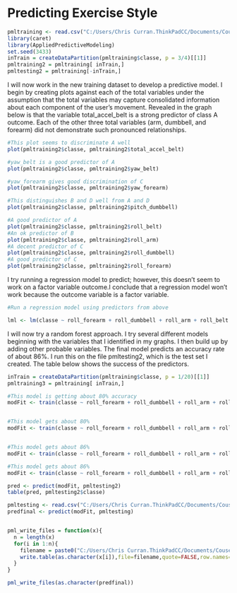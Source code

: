 Predicting Exercise Style
========================================================



```r
pmltraining <- read.csv("C:/Users/Chris Curran.ThinkPadCC/Documents/Cousera/MachineLearning/pml-training.csv", header = TRUE)
library(caret)
library(AppliedPredictiveModeling)
set.seed(3433)
inTrain = createDataPartition(pmltraining$classe, p = 3/4)[[1]]
pmltraining2 = pmltraining[ inTrain,]
pmltesting2 = pmltraining[-inTrain,]

```

I will now work in the new training dataset to develop a predictive model.  I begin by creating plots against each of the total variables under the assumption that the total variables may capture consolidated information about each component of the user's movement.  Revealed in the graph below is that the variable total_accel_belt is a strong predictor of class A outcome.  Each of the other three total variables (arm, dumbbell, and forearm) did not demonstrate such pronounced relationships.

```r
#This plot seems to discriminate A well
plot(pmltraining2$classe, pmltraining2$total_accel_belt)

```

```r
#yaw_belt is a good predictor of A
plot(pmltraining2$classe, pmltraining2$yaw_belt)
```

```r
#yaw_forearm gives good discrimination of C
plot(pmltraining2$classe, pmltraining2$yaw_forearm)

```


```r
#This distinguishes B and D well from A and D
plot(pmltraining2$classe, pmltraining2$pitch_dumbbell)

```


```r
#A good predictor of A
plot(pmltraining2$classe, pmltraining2$roll_belt)
#An ok predictor of B
plot(pmltraining2$classe, pmltraining2$roll_arm)
#A decent predictor of C
plot(pmltraining2$classe, pmltraining2$roll_dumbbell)
#A good predictor of C
plot(pmltraining2$classe, pmltraining2$roll_forearm)

```

I try running a regression model to predict; however, this doesn't seem to work on a factor variable outcome.I conclude that a regression model won't work because the outcome variable is a factor variable.
```r
#Run a regression model using predictors from above

lml <- lm(classe ~ roll_forearm + roll_dumbbell + roll_arm + roll_belt + pitch_dumbbell + yaw_forearm + yaw_belt + total_accel_belt, data = pmltraining)
```


I will now try a random forest approach.  I try several different models beginning with the variables that I identified in my graphs. I then build up by adding other probable variables.  The final model predicts an accuracy rate of about 86%.  I run this on the file pmltesting2, which is the test set I created.  The table below shows the success of the predictors.

```r
inTrain = createDataPartition(pmltraining$classe, p = 1/20)[[1]]
pmltraining3 = pmltraining[ inTrain,]

#This model is getting about 80% accuracy
modFit <- train(classe ~ roll_forearm + roll_dumbbell + roll_arm + roll_belt + pitch_dumbbell + yaw_forearm + yaw_belt + total_accel_belt, data = pmltraining3, method="rf", prox=TRUE, ntree= 100)


#This model gets about 80%
modFit <- train(classe ~ roll_forearm + roll_dumbbell + roll_arm + roll_belt + + pitch_forearm + pitch_arm + pitch_belt + pitch_dumbbell + yaw_forearm + yaw_belt + yaw_dumbbell + yaw_forearm +  total_accel_belt, data = pmltraining3, method="rf", prox=TRUE, ntree= 100)


#This model gets about 86%
modFit <- train(classe ~ roll_forearm + roll_dumbbell + roll_arm + roll_belt + + pitch_forearm + pitch_arm + pitch_belt + pitch_dumbbell + yaw_forearm + yaw_belt + yaw_dumbbell + yaw_forearm +  total_accel_belt + magnet_forearm_x + magnet_forearm_y + magnet_forearm_z + magnet_dumbbell_x + magnet_dumbbell_y + magnet_dumbbell_z + magnet_arm_x + magnet_arm_y + magnet_arm_z + magnet_belt_x + magnet_belt_y + magnet_belt_z, data = pmltraining3, method="rf", prox=TRUE, ntree= 100)

#This model gets about 86%
modFit <- train(classe ~ roll_forearm + roll_dumbbell + roll_arm + roll_belt + + pitch_forearm + pitch_arm + pitch_belt + pitch_dumbbell + yaw_forearm + yaw_belt + yaw_dumbbell + yaw_forearm +  total_accel_belt + magnet_forearm_x + magnet_forearm_y + magnet_forearm_z + magnet_dumbbell_x + magnet_dumbbell_y + magnet_dumbbell_z + magnet_arm_x + magnet_arm_y + magnet_arm_z + magnet_belt_x + magnet_belt_y + magnet_belt_z, data = pmltraining3, method="rf", prox=TRUE, ntree= 100)

pred <- predict(modFit, pmltesting2)
table(pred, pmltesting2$classe)

pmltesting <- read.csv("C:/Users/Chris Curran.ThinkPadCC/Documents/Cousera/MachineLearning/pml-testing.csv", header = TRUE)
predfinal <- predict(modFit, pmltesting) 


pml_write_files = function(x){
  n = length(x)
  for(i in 1:n){
    filename = paste0("C:/Users/Chris Curran.ThinkPadCC/Documents/Cousera/MachineLearning/problem_id_",i,".txt")
    write.table(as.character(x[i]),file=filename,quote=FALSE,row.names=FALSE,col.names=FALSE)
  }
}

pml_write_files(as.character(predfinal))


```